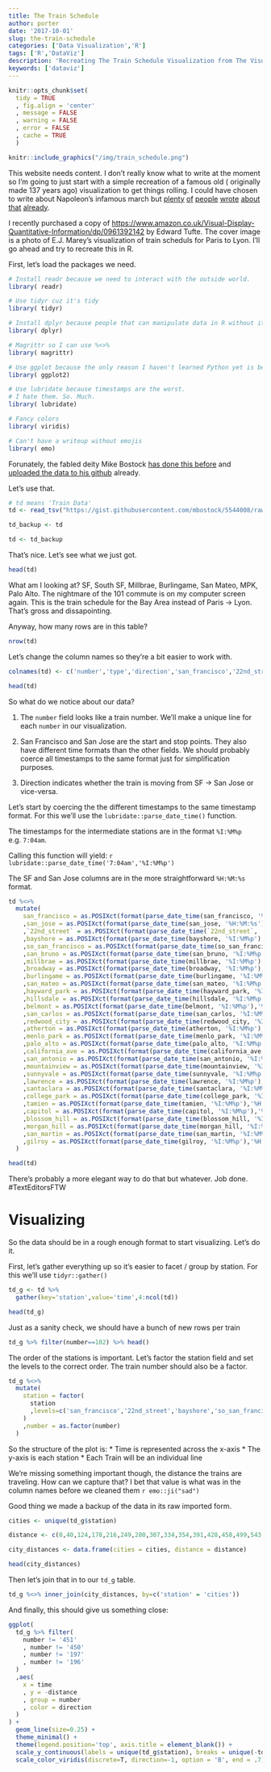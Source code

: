 ```yaml
---
title: The Train Schedule
author: porter
date: '2017-10-01'
slug: the-train-schedule
categories: ['Data Visualization','R']
tags: ['R','DataViz']
description: 'Recreating The Train Schedule Visualization from The Visual Display of Quantitative Information'
keywords: ['dataviz']
---
```


```r
knitr::opts_chunk$set(
  tidy = TRUE
  , fig.align = 'center'
  , message = FALSE
  , warning = FALSE
  , error = FALSE
  , cache = TRUE
  )
```


```r
knitr::include_graphics("/img/train_schedule.png")
```

This website needs content. I don't really know what to write at the moment so I'm going to just start with a simple recreation of a famous old ( originally made 137 years ago) visualization to get things rolling. I could have chosen to write about Napoleon's infamous march but [plenty](https://robots.thoughtbot.com/analyzing-minards-visualization-of-napoleons-1812-march) [of](https://datavizblog.com/2013/05/26/dataviz-history-charles-minards-flow-map-of-napoleons-russian-campaign-of-1812-part-5/) [people](https://flowingdata.com/2008/07/17/is-minards-map-of-napoleons-march-the-greatest-statistical-graphic-ever/) [wrote](https://www.youtube.com/watch?v=PYwwSHpPZdc) [about](http://bigthink.com/strange-maps/229-vital-statistics-of-a-deadly-campaign-the-minard-map) [that](http://fportman.com/blog/visualizing-napoleon-s-march-to-moscow/) [already](https://cartographia.wordpress.com/2008/04/30/napoleons-invasion-of-russia/).

I recently purchased a copy of [https://www.amazon.co.uk/Visual-Display-Quantitative-Information/dp/0961392142](The Visual Display of Quantitative Information) by Edward Tufte. The cover image is a photo of E.J. Marey's visualization of train scheduls for Paris to Lyon. I'll go ahead and try to recreate this in R.

First, let's load the packages we need.

```r

# Install readr because we need to interact with the outside world.
library( readr)

# Use tidyr cuz it's tidy
library( tidyr)

# Install dplyr because people that can manipulate data in R without it are pretentious at this point.
library( dplyr)

# Magrittr so I can use %<>%
library( magrittr)

# Use ggplot because the only reason I haven't learned Python yet is because plotting in Python is my nightmare.
library( ggplot2)

# Use lubridate because timestamps are the worst.
# I hate them. So. Much.
library( lubridate)

# Fancy colors
library( viridis)

# Can't have a writeup without emojis
library( emo)

```

Forunately, the fabled deity Mike Bostock [has done this before](https://bl.ocks.org/mbostock/5544008) and [uploaded the data to his github](https://gist.githubusercontent.com/mbostock/5544008/raw/446592acc3a9223ad268c7b051a68b814e40789c/schedule.tsv) already.

Let's use that.

```r

# td means 'Train Data'
td <- read_tsv("https://gist.githubusercontent.com/mbostock/5544008/raw/446592acc3a9223ad268c7b051a68b814e40789c/schedule.tsv")

td_backup <- td

td <- td_backup

```

That's nice. Let's see what we just got.

```r

head(td)

```

What am I looking at? SF, South SF, Millbrae, Burlingame, San Mateo, MPK, Palo Alto. The nightmare of the 101 commute is on my computer screen again. This is the train schedule for the Bay Area instead of Paris -> Lyon. That's gross and dissapointing.

Anyway, how many rows are in this table?

```r

nrow(td)

```

Let's change the column names so they're a bit easier to work with.

```r

colnames(td) <- c('number','type','direction','san_francisco','22nd_street','bayshore','so_san_francisco','san_bruno','millbrae','broadway','burlingame','san_mateo','hayward_park','hillsdale','belmont','san_carlos','redwood_city','atherton','menlo_park','palo_alto','california_ave','san_antonio','mountainview','sunnyvale','lawrence','santaclara','college_park','san_jose','tamien','capitol','blossom_hill','morgan_hill','san_martin','gilroy')

head(td)

```

So what do we notice about our data?

1. The `number` field looks like a train number. We'll make a unique line for each `number` in our visualization.

2. San Francisco and San Jose are the start and stop points. They also have different time formats than the other fields. We should probably coerce all timestamps to the same format just for simplification purposes.

3. Direction indicates whether the train is moving from SF -> San Jose or vice-versa.

Let's start by coercing the the different timestamps to the same timestamp format. For this we'll use the `lubridate::parse_date_time()` function.

The timestamps for the intermediate stations are in the format `%I:%M%p` e.g. `7:04am`.

Calling this function will yield: `r lubridate::parse_date_time('7:04am','%I:%M%p')`

The SF and San Jose columns are in the more straightforward `%H:%M:%s` format.

```r

td %<>%
  mutate(
    san_francisco = as.POSIXct(format(parse_date_time(san_francisco, '%H:%M:%s'),'%H:%M:%S'), format = '%H:%M')
    ,san_jose = as.POSIXct(format(parse_date_time(san_jose, '%H:%M:%s'),'%H:%M:%S'), format = '%H:%M')
    ,`22nd_street` = as.POSIXct(format(parse_date_time(`22nd_street`, '%I:%M%p'),'%H:%M:%S'), format = '%H:%M')
    ,bayshore = as.POSIXct(format(parse_date_time(bayshore, '%I:%M%p'),'%H:%M:%S'), format = '%H:%M')
    ,so_san_francisco = as.POSIXct(format(parse_date_time(so_san_francisco, '%I:%M%p'),'%H:%M:%S'), format = '%H:%M')
    ,san_bruno = as.POSIXct(format(parse_date_time(san_bruno, '%I:%M%p'),'%H:%M:%S'), format = '%H:%M')
    ,millbrae = as.POSIXct(format(parse_date_time(millbrae, '%I:%M%p'),'%H:%M:%S'), format = '%H:%M')
    ,broadway = as.POSIXct(format(parse_date_time(broadway, '%I:%M%p'),'%H:%M:%S'), format = '%H:%M')
    ,burlingame = as.POSIXct(format(parse_date_time(burlingame, '%I:%M%p'),'%H:%M:%S'), format = '%H:%M')
    ,san_mateo = as.POSIXct(format(parse_date_time(san_mateo, '%I:%M%p'),'%H:%M:%S'), format = '%H:%M')
    ,hayward_park = as.POSIXct(format(parse_date_time(hayward_park, '%I:%M%p'),'%H:%M:%S'), format = '%H:%M')
    ,hillsdale = as.POSIXct(format(parse_date_time(hillsdale, '%I:%M%p'),'%H:%M:%S'), format = '%H:%M')
    ,belmont = as.POSIXct(format(parse_date_time(belmont, '%I:%M%p'),'%H:%M:%S'), format = '%H:%M')
    ,san_carlos = as.POSIXct(format(parse_date_time(san_carlos, '%I:%M%p'),'%H:%M:%S'), format = '%H:%M')
    ,redwood_city = as.POSIXct(format(parse_date_time(redwood_city, '%I:%M%p'),'%H:%M:%S'), format = '%H:%M')
    ,atherton = as.POSIXct(format(parse_date_time(atherton, '%I:%M%p'),'%H:%M:%S'), format = '%H:%M')
    ,menlo_park = as.POSIXct(format(parse_date_time(menlo_park, '%I:%M%p'),'%H:%M:%S'), format = '%H:%M')
    ,palo_alto = as.POSIXct(format(parse_date_time(palo_alto, '%I:%M%p'),'%H:%M:%S'), format = '%H:%M')
    ,california_ave = as.POSIXct(format(parse_date_time(california_ave, '%I:%M%p'),'%H:%M:%S'), format = '%H:%M')
    ,san_antonio = as.POSIXct(format(parse_date_time(san_antonio, '%I:%M%p'),'%H:%M:%S'), format = '%H:%M')
    ,mountainview = as.POSIXct(format(parse_date_time(mountainview, '%I:%M%p'),'%H:%M:%S'), format = '%H:%M')
    ,sunnyvale = as.POSIXct(format(parse_date_time(sunnyvale, '%I:%M%p'),'%H:%M:%S'), format = '%H:%M')
    ,lawrence = as.POSIXct(format(parse_date_time(lawrence, '%I:%M%p'),'%H:%M:%S'), format = '%H:%M')
    ,santaclara = as.POSIXct(format(parse_date_time(santaclara, '%I:%M%p'),'%H:%M:%S'), format = '%H:%M')
    ,college_park = as.POSIXct(format(parse_date_time(college_park, '%I:%M%p'),'%H:%M:%S'), format = '%H:%M')
    ,tamien = as.POSIXct(format(parse_date_time(tamien, '%I:%M%p'),'%H:%M:%S'), format = '%H:%M')
    ,capitol = as.POSIXct(format(parse_date_time(capitol, '%I:%M%p'),'%H:%M:%S'), format = '%H:%M')
    ,blossom_hill = as.POSIXct(format(parse_date_time(blossom_hill, '%I:%M%p'),'%H:%M:%S'), format = '%H:%M')
    ,morgan_hill = as.POSIXct(format(parse_date_time(morgan_hill, '%I:%M%p'),'%H:%M:%S'), format = '%H:%M')
    ,san_martin = as.POSIXct(format(parse_date_time(san_martin, '%I:%M%p'),'%H:%M:%S'), format = '%H:%M')
    ,gilroy = as.POSIXct(format(parse_date_time(gilroy, '%I:%M%p'),'%H:%M:%S'), format = '%H:%M')
  )

head(td)

```

There's probably a more elegant way to do that but whatever. Job done. #TextEditorsFTW

# Visualizing

So the data should be in a rough enough format to start visualizing. Let's do it.

First, let's gather everything up so it's easier to facet / group by station. For this we'll use `tidyr::gather()`

```r

td_g <- td %>%
  gather(key='station',value='time',4:ncol(td))

head(td_g)

```

Just as a sanity check, we should have a bunch of new rows per train

```r

td_g %>% filter(number==102) %>% head()

```

The order of the stations is important. Let's factor the station field and set the levels to the correct order. The train number should also be a factor.

```r

td_g %<>%
  mutate(
    station = factor(
      station
      ,levels=c('san_francisco','22nd_street','bayshore','so_san_francisco','san_bruno','millbrae','broadway','burlingame','san_mateo','hayward_park','hillsdale','belmont','san_carlos','redwood_city','atherton','menlo_park','palo_alto','california_ave','san_antonio','mountainview','sunnyvale','lawrence','santaclara','college_park','san_jose','tamien','capitol','blossom_hill','morgan_hill','san_martin','gilroy')
    )
    ,number = as.factor(number)
  )

```

So the structure of the plot is:
* Time is represented across the x-axis
* The y-axis is each station
* Each Train will be an individual line

We're missing something important though, the distance the trains are traveling. How can we capture that? I bet that value is what was in the column names before we cleaned them `r emo::ji("sad")`

Good thing we made a backup of the data in its raw imported form.

```r
cities <- unique(td_g$station)

distance <- c(0,40,124,178,216,249,280,307,334,354,391,428,458,499,543,574,604,649,676,702,731,757,805,833,862,906,939,966,997,1021,1053)

city_distances <- data.frame(cities = cities, distance = distance)

head(city_distances)

```

Then let's join that in to our `td_g` table.

```r

td_g %<>% inner_join(city_distances, by=c('station' = 'cities'))

```

And finally, this should give us something close:

```r

ggplot(
  td_g %>% filter(
    number != '451'
    , number != '450'
    , number != '197'
    , number != '196'
  )
  ,aes(
    x = time
    , y = -distance
    , group = number
    , color = direction
  )
) +
  geom_line(size=0.25) +
  theme_minimal() +
  theme(legend.position='top', axis.title = element_blank()) +
  scale_y_continuous(labels = unique(td_g$station), breaks = unique(-td_g$distance)) +
  scale_color_viridis(discrete=T, direction=-1, option = 'B', end = .7)


```

